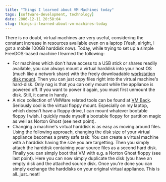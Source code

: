 ```yaml
---
title: "Things I learned about VM Machines today"
tags: [software-development, technology]
date: 2006-12-11 20:58:04
slug: things-i-learned-about-vm-machines-today
---
```


There is no doubt, virtual machines are very useful, considering the constant increase in resources available even on a laptop (Yeah, alright, I got a mobile 100GB harddisk now). Today, while trying to set up a simple FreeDOS-based machine I learned the following:

*   For machines which don&#39;t have access to a USB stick or shares readily available, you can always mount a virtual harddisk into your host OS (much like a network share) with the freely downloadable [workstation disk mount](http://www.vmware.com/download/ws/drivers_tools.html). Then you can just copy files right into the virtual machine&#39;s hard-disk. Only nag is that you can only mount while the appliance is powered off. If you want to power it again, you must first unmount the disk. Still, it came in handy.
*   A nice collection of VMWare related tools can be found at [VM Back](http://chitchat.at.infoseek.co.jp/vmware/). Seriously cool is the virtual floppy mount. Especially on my laptop, which doesn&#39;t have a floppy drive, I can mount whatever bootable floppy I wish. I quickly made myself a bootable floppy for partition magic as well as Norton Ghost (see next point).
*   Changing a machine&#39;s virtual harddisk is as easy as moving around files. Using the following approach, changing the disk size of your virtual appliance becomes a pretty safe task: You can create a virtual machine with a harddisk having the size you are targetting. Then you simply attach the harddisk containing your source files as a second hard disk. Finally you can simply boot that VM with e.g. a Norton Ghost floppy (see last point). Here you can now simply duplicate the disk (you have an empty disk and the attached source disk. Once you&#39;re done you can simply exchange the harddisks on your original virtual appliance. This is all..just..neat!
